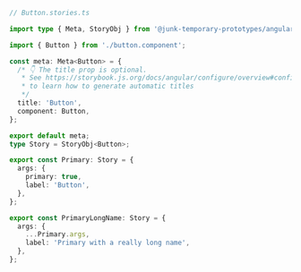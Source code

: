 ```ts
// Button.stories.ts

import type { Meta, StoryObj } from '@junk-temporary-prototypes/angular';

import { Button } from './button.component';

const meta: Meta<Button> = {
  /* 👇 The title prop is optional.
   * See https://storybook.js.org/docs/angular/configure/overview#configure-story-loading
   * to learn how to generate automatic titles
   */
  title: 'Button',
  component: Button,
};

export default meta;
type Story = StoryObj<Button>;

export const Primary: Story = {
  args: {
    primary: true,
    label: 'Button',
  },
};

export const PrimaryLongName: Story = {
  args: {
    ...Primary.args,
    label: 'Primary with a really long name',
  },
};
```
